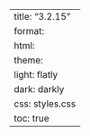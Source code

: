 ---
title: "3.2.15"
format:
    html:
        theme:
            light: flatly
            dark: darkly
        css: styles.css
        toc: true
---
